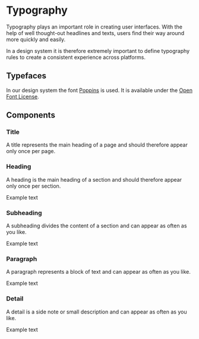 
<Meta title="Foundation/Typography" />

# Typography

Typography plays an important role in creating user interfaces. With the help of well thought-out headlines and texts, users find their way around more quickly and easily.

In a design system it is therefore extremely important to define typography rules to create a consistent experience across platforms.

## Typefaces

In our design system the font [Poppins](https://www.indiantypefoundry.com/fonts/poppins/) is used. It is available under the [Open Font License](https://scripts.sil.org/cms/scripts/page.php?site_id=nrsi&id=OFL).

## Components

### Title

A title represents the main heading of a page and should therefore appear only once per page.

<Preview>
  <Title>Example text</Title>
</Preview>

### Heading

A heading is the main heading of a section and should therefore appear only once per section.

<Preview>
  <Heading>Example text</Heading>
</Preview>

### Subheading

A subheading divides the content of a section and can appear as often as you like.

<Preview>
  <Subheading>Example text</Subheading>
</Preview>

### Paragraph

A paragraph represents a block of text and can appear as often as you like.

<Preview>
  <Paragraph>Example text</Paragraph>
</Preview>

### Detail

A detail is a side note or small description and can appear as often as you like.

<Preview>
  <Detail>Example text</Detail>
</Preview>
